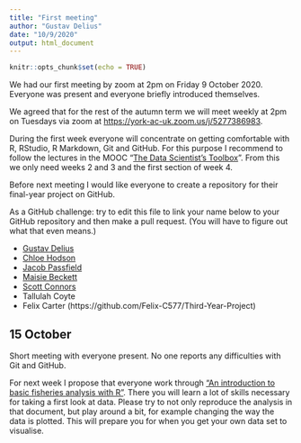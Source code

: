 ```yaml
---
title: "First meeting"
author: "Gustav Delius"
date: "10/9/2020"
output: html_document
---
```


```r
knitr::opts_chunk$set(echo = TRUE)
```

We had our first meeting by zoom at 2pm on Friday 9 October 2020. Everyone was
present and everyone briefly introduced themselves.

We agreed that for the rest of the autumn term we will meet weekly at 2pm on Tuesdays via zoom at <https://york-ac-uk.zoom.us/j/5277386983>.

During the first week everyone will concentrate on getting comfortable with R, RStudio, R Markdown, Git and GitHub. For this purpose I recommend to follow the lectures in the MOOC "[The Data Scientist's Toolbox](https://www.coursera.org/learn/data-scientists-tools)". From this we only need weeks 2 and 3 and the first section of week 4.

Before next meeting I would like everyone to create a repository for their final-year project on GitHub. 

As a GitHub challenge: try to edit this file to link your name below to your GitHub repository and then make a pull request. (You will have to figure out what that even means.)

-   [Gustav Delius](https://github.com/gustavdelius/fisheries-data-analysis)
-   [Chloe Hodson](https://github.com/ChloeH276/Third-Year-Project)
-   [Jacob Passfield](https://github.com/jacobpassfield/third-year-project)
-   [Maisie Beckett](https://github.com/maisiebeckett/3rd-year-project)
-   [Scott Connors](https://github.com/Scott-Connors/3rd-Year-Project)
-   Tallulah Coyte
-   Felix Carter (https://github.com/Felix-C577/Third-Year-Project)

## 15 October

Short meeting with everyone present. No one reports any difficulties with Git and GitHub. 

For next week I propose that everyone work through ["An introduction to basic fisheries analysis with R"](https://sfg-ucsb.github.io/fishery-manageR/). There you will learn a lot of skills necessary for
taking a first look at data. Please try to not only reproduce the analysis in that document, but
play around a bit, for example changing the way the data is plotted. This will prepare you for
when you get your own data set to visualise.

